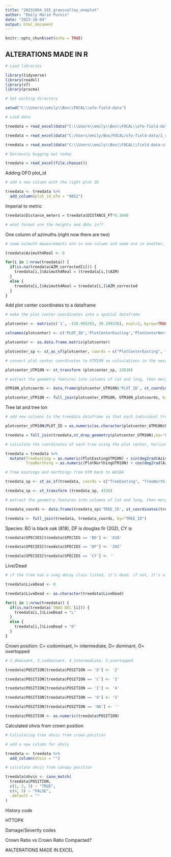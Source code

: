 ```yaml
---
title: "20231004_SSI_grassvalley_oneplot"
author: "Emily Marie Purvis"
date: "2023-10-04"
output: html_document
---
```


```r
knitr::opts_chunk$set(echo = TRUE)
```

## ALTERATIONS MADE IN R

```r

# Load libraries 

library(tidyverse)
library(readxl)
library(sf)
library(pracma)
```


```r

# Set working directory

setwd("C:\\Users\\emily\\Box\\FOCAL\\ofo-field-data")

# Load data

treedata = read_excel(data("C:\\Users\\emily\\Box\\FOCAL\\ofo-field-data\\1_received-data\\0003\\data\\FOCAL_LAB_OnePlot_SSI_Corrected.xlsx"),sheet=3,col_names = TRUE)

treedata = read_excel(data("C:/Users/emily/Box/FOCAL/ofo-field-data/1_received-data/0003/data/FOCAL_LAB_OnePlot_SSI_Corrected.xlsx"),sheet=3,col_names = TRUE)

treedata = read_excel(data("C:\\Users\\emily\\Box\\FOCAL\\field-data-standardization\\SSI.GrassValley\\FOCAL_LAB_OnePlot_SSI_Corrected.xlsx"),sheet=3,col_names = TRUE)

# Seriously bugging out today

treedata = read_excel(file.choose())

```

Adding OFO plot_id

```r
# add a new column with the right plot ID

treedata <- treedata %>%
  add_column(plot_id_ofo = "0052")
```

Imperial to metric

```r

treedata$Distance_meters = treedata$DISTANCE_FT*0.3048

# what format are the heights and dbhs in??

```

One column of azimuths (right now there are two)

```r

# some azimuth measurements are in one column and some are in another, making a new column that has all the correct azimuth measurements

treedata$Azimuth4Real <- 0

for(i in 1:nrow(treedata)) {
  if(is.na(treedata$AZM_corrected[i])) {
    treedata[i,]$Azimuth4Real = (treedata[i,]$AZM)
  }
  else {
    treedata[i,]$Azimuth4Real = treedata[i,]$AZM_corrected
  }
}
```

Add plot center coordinates to a dataframe

```r

# make the plot center coordinates into a spatial dataframe

plotcenter <- matrix(c('1', -120.905293, 39.199336), ncol=3, byrow=TRUE)

colnames(plotcenter) <- c('PLOT_ID','PlotCenterEasting','PlotCenterNorthing')

plotcenter <- as.data.frame.matrix(plotcenter)

plotcenter_sp <- st_as_sf(plotcenter, coords = c("PlotCenterEasting", "PlotCenterNorthing"), crs = 4326, remove=F)

# convert plot center coordinates to UTM10N so calculations in the next step work

plotcenter_UTM10N <- st_transform (plotcenter_sp, 32610)

# extract the geometry features into columns of lat and long, then merge back into the spatial data frame

UTM10N_plotcoords <- data.frame(plotcenter_UTM10N$'PLOT_ID', st_coordinates(plotcenter_UTM10N[,1], st_coordinates(plots_UTM10N[,2]))) %>% rename ('PLOT_ID'=plotcenter_UTM10N.PLOT_ID, PlotEastingUTM10N=X, PlotNorthingUTM10N=Y)

plotcenter_UTM10N <- full_join(plotcenter_UTM10N, UTM10N_plotcoords, by="PLOT_ID")
```


Tree lat and tree lon

```r

# add new columns to the treedata dataframe so that each individual tree has a populated plot center easting and northing

plotcenter_UTM10N$PLOT_ID = as.numeric(as.character(plotcenter_UTM10N$PLOT_ID))

treedata = full_join(treedata,st_drop_geometry(plotcenter_UTM10N),by='PLOT_ID')

# calculate the coordinates of each tree using the plot center, horizontal distance, and azimuth 

treedata = treedata %>%
  mutate(TreeEasting = as.numeric(PlotEastingUTM10N) + sin(deg2rad(Azimuth4Real)) * Distance_meters,
         TreeNorthing = as.numeric(PlotNorthingUTM10N) + cos(deg2rad(Azimuth4Real)) * Distance_meters)

# Tree eastings and northings from UTM back to WGS84

treedata_sp <- st_as_sf(treedata, coords = c("TreeEasting", "TreeNorthing"), crs = 32610, remove=F) 

treedata_sp <- st_transform (treedata_sp, 4326)

# extract the geometry features into columns of lat and long, then merge back into the spatial data frame

treedata_coords <- data.frame(treedata_sp$'TREE_ID', st_coordinates(treedata_sp[,1], st_coordinates(treedata_sp[,2]))) %>% rename (tree_lon=X, tree_lat=Y, TREE_ID=treedata_sp.TREE_ID)

treedata <- full_join(treedata, treedata_coords, by="TREE_ID")

```

Species: BO is black oak (818), DF is douglas fir (202), CY is 

```r

treedata$SPECIES[treedata$SPECIES == 'BO'] <- '818'

treedata$SPECIES[treedata$SPECIES == 'DF'] <- '202'

treedata$SPECIES[treedata$SPECIES == 'CY'] <- ''

```

Live/Dead

```r

# if the tree has a snag decay class listed, it's dead. if not, it's alive

treedata$LiveDead <- 0

treedata$LiveDead <- as.character(treedata$LiveDead)

for(i in 1:nrow(treedata)) {
  if(is.na(treedata$`SNAG DEC`[i])) {
    treedata[i,]$LiveDead = "L"
  }
  else {
    treedata[i,]$LiveDead = "D"
  }
}

```

Crown position: C= codominant, I= intermediate, D= dominant, O= overtopped

```r

# 2_dominant, 3_codominant, 4_intermediate, 5_overtopped

treedata$POSITION[treedata$POSITION == 'D'] <- '2'

treedata$POSITION[treedata$POSITION == 'C'] <- '3'

treedata$POSITION[treedata$POSITION == 'I'] <- '4'

treedata$POSITION[treedata$POSITION == 'O'] <- '5'

treedata$POSITION[treedata$POSITION == 'NA'] <- ''

treedata$POSITION <- as.numeric(treedata$POSITION)

```


Calculated ohvis from crown position

```r
# Calculating tree ohvis from crown position 

# add a new column for ohvis 

treedata <- treedata %>%
  add_column(ohvis = "")

# calculate ohvis from canopy position 

treedata$ohvis <- case_match(
  treedata$POSITION,
  c(1, 2, 3) ~ "TRUE",
  c(4, 5) ~ "FALSE",
  .default = ""
)

```

History code

HTTOPK

Damage/Severity codes

Crown Ratio vs Crown Ratio Compacted?




#ALTERATIONS MADE IN EXCEL



